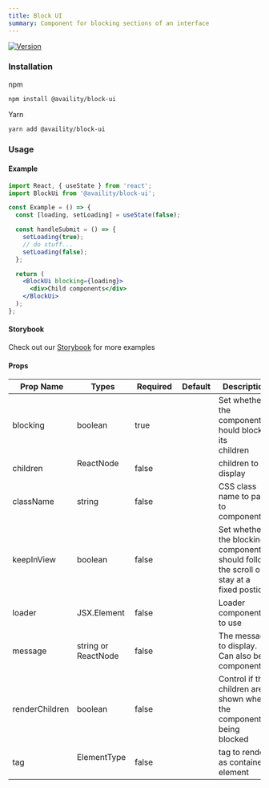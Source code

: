 ```yaml
---
title: Block UI
summary: Component for blocking sections of an interface
---
```


[![Version](https://img.shields.io/npm/v/@availity/block-ui.svg?style=for-the-badge)](https://www.npmjs.com/package/@availity/block-ui)

### Installation

npm

```bash
npm install @availity/block-ui
```

Yarn

```bash
yarn add @availity/block-ui
```

### Usage

#### Example

```jsx
import React, { useState } from 'react';
import BlockUi from '@availity/block-ui';

const Example = () => {
  const [loading, setLoading] = useState(false);

  const handleSubmit = () => {
    setLoading(true);
    // do stuff...
    setLoading(false);
  };

  return (
    <BlockUi blocking={loading}>
      <div>Child components</div>
    </BlockUi>
  );
};
```

#### Storybook

Check out our [Storybook](https://availity.github.io/availity-react/storybook/?path=/story/components-block-ui--default) for more examples

#### Props

|  Prop Name     |  Types              |  Required    |  Default |  Description                                                                           |
| -------------- | ------------------- | ------------ | -------- | -------------------------------------------------------------------------------------- |
| blocking       | boolean             | true         |          | Set whether the component hould block its children                                     |
| children       | ReactNode           | false        |          | children to display                                                                    |
| className      | string              | false        |          | CSS class name to pass to component                                                    |
| keepInView     | boolean             | false        |          | Set whether the blocking component should follow the scroll or stay at a fixed postion |
| loader         | JSX.Element         | false        |          | Loader component to use                                                                |
| message        | string or ReactNode | false        |          | The message to display. Can also be a component.                                       |
| renderChildren | boolean             | false        |          | Control if the children are shown when the component is being blocked                  |
| tag            | ElementType         | false        | <div />  | tag to render as container element                                                     |
